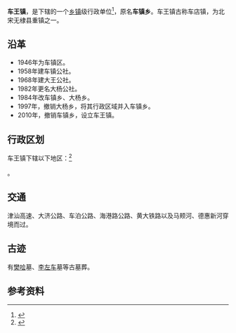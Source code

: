 {{中国乡级行政区|37/16/23/106/000}}
'''车王镇'''，是{{PRC admin/fullname|37/16/23/106/000|3}}下辖的一个[[乡镇|乡镇]]级行政单位<ref>{{PRC admin/ref sgc|{{PRC admin/parent|37/16/23/106/000}}}}</ref>，原名'''车镇乡'''。车王镇古称车店镇，为北宋无棣县重镇之一。

==沿革==
* 1946年为车镇区。
* 1958年建车镇公社。
* 1968年建大王公社。
* 1982年更名大杨公社。
* 1984年改车镇乡、大杨乡。
* 1997年，撤销大杨乡，将其行政区域并入车镇乡。
* 2010年，撤销车镇乡，设立车王镇。

== 行政区划 ==
车王镇下辖以下地区：<ref>{{PRC admin/ref sgc|37/16/23/106/000}}</ref>

{{PRC admin/children|37/16/23/106/000}}。

==交通==
津汕高速、大济公路、车泊公路、海港路公路、黄大铁路以及马颊河、德惠新河穿境而过。

==古迹==
有[[樊哙|樊哙]]墓、[[李左车|李左车]]墓等古墓葬。

== 参考资料 ==
{{reflist}}

{{PRC admin/navcat|37/16/23/106/000}}